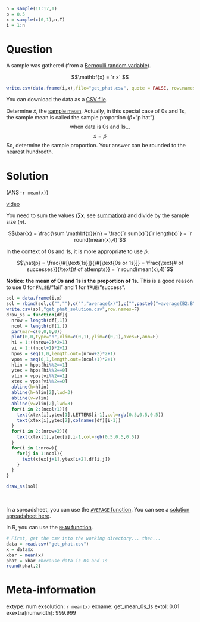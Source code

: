 ```r
n = sample(11:17,1)
p = 0.5
x = sample(c(0,1),n,T)
i = 1:n
```


Question
========

A sample was gathered (from a [Bernoulli random variable](https://en.wikipedia.org/wiki/Bernoulli_distribution){target="blank"}). 

$$\mathbf{x} = `r x` $$


```r
write.csv(data.frame(i,x),file="get_phat.csv", quote = FALSE, row.names = FALSE)
```

You can download the data as a [CSV file](get_phat.csv).


Determine $\bar{x}$, the [sample mean](https://en.wikipedia.org/wiki/Mean){target="blank"}.
Actually, in this special case of 0s and 1s, the sample mean is called the sample proportion ($\hat{p}$="p hat").
$$\text{when data is 0s and 1s... }$$ $$\bar{x}=\hat{p}$$
So, determine the sample proportion. Your answer can be rounded to the nearest hundredth.



Solution
========

(ANS=`r mean(x)`)

[video](https://vimeo.com/531906970){target="_blank"}

You need to sum the values ($\sum \mathbf{x}$, see [summation](https://en.wikipedia.org/wiki/Summation){target="blank"}) and divide by the sample size ($n$).

$$\bar{x} = \frac{\sum \mathbf{x}}{n} = \frac{`r sum(x)`}{`r length(x)`} = `r round(mean(x),4)`$$

In the context of 0s and 1s, it is more appropriate to use $\hat{p}$.

$$\hat{p} = \frac{\#[\text{1s}]}{\#[\text{0s or 1s}]} = \frac{\text{# of successes}}{\text{# of attempts}} = `r round(mean(x),4)`$$

**Notice: the mean of 0s and 1s is the proportion of 1s.** This is a good reason to use 0 for `FALSE`/"fail" and 1 for `TRUE`/"success".

```r
sol = data.frame(i,x)
sol = rbind(sol,c("",""),c("","average(x)"),c("",paste0("=average(B2:B",n+1,")",collapse="")))
write.csv(sol,"get_phat_solution.csv",row.names=F)
draw_ss = function(df){
  nrow = length(df[,1])
  ncol = length(df[1,])
  par(mar=c(0,0,0,0))
  plot(0,0,type="n",xlim=c(0,1),ylim=c(0,1),axes=F,ann=F)
  hi = 1:((nrow+2)*2+1)
  vi = 1:((ncol+1)*2+1)
  hpos = seq(1,0,length.out=(nrow+2)*2+1)
  vpos = seq(0,1,length.out=(ncol+1)*2+1)
  hlin = hpos[hi%%2==1]
  ytex = hpos[hi%%2==0]
  vlin = vpos[vi%%2==1]
  xtex = vpos[vi%%2==0]
  abline(h=hlin)
  abline(h=hlin[2],lwd=3)
  abline(v=vlin)
  abline(v=vlin[2],lwd=3)
  for(i in 2:(ncol+1)){
    text(xtex[i],ytex[1],LETTERS[i-1],col=rgb(0.5,0.5,0.5))
    text(xtex[i],ytex[2],colnames(df)[i-1])
  }    
  for(i in 2:(nrow+2)){
    text(xtex[1],ytex[i],i-1,col=rgb(0.5,0.5,0.5))
  }
  for(i in 1:nrow){
    for(j in 1:ncol){
      text(xtex[j+1],ytex[i+2],df[i,j])
    }
  }
}

draw_ss(sol)
```
\

In a spreadsheet, you can use the [`AVERAGE` function](https://wiki.openoffice.org/wiki/Documentation/How_Tos/Calc:_AVERAGE_function){target="blank"}. You can see a [solution spreadsheet here](get_phat_solution.csv).

In R, you can use the [`MEAN` function](https://www.rdocumentation.org/packages/base/versions/3.6.2/topics/mean){target="blank"}.

```r
# First, get the csv into the working directory... then...
data = read.csv("get_phat.csv")
x = data$x
xbar = mean(x)
phat = xbar #because data is 0s and 1s
round(phat,2)
```



Meta-information
================
extype: num
exsolution: `r mean(x)`
exname: get_mean_0s_1s
extol: 0.01
exextra[numwidth]: 999.999
